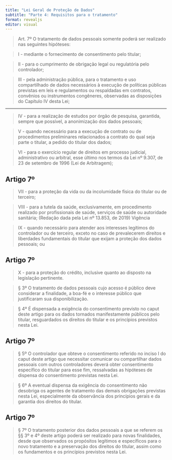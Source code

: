 ```yaml
---
title: "Lei Geral de Proteção de Dados"
subtitle: "Parte 4: Requisitos para o tratamento"
format: revealjs
editor: visual
---
```


> Art. 7º O tratamento de dados pessoais somente poderá ser realizado nas seguintes hipóteses:

> I - mediante o fornecimento de consentimento pelo titular;

> II - para o cumprimento de obrigação legal ou regulatória pelo controlador;

> III - pela administração pública, para o tratamento e uso compartilhado de dados necessários à execução de políticas públicas previstas em leis e regulamentos ou respaldadas em contratos, convênios ou instrumentos congêneres, observadas as disposições do Capítulo IV desta Lei;

------------------------------------------------------------------------

> IV - para a realização de estudos por órgão de pesquisa, garantida, sempre que possível, a anonimização dos dados pessoais;

> V - quando necessário para a execução de contrato ou de procedimentos preliminares relacionados a contrato do qual seja parte o titular, a pedido do titular dos dados;

> VI - para o exercício regular de direitos em processo judicial, administrativo ou arbitral, esse último nos termos da Lei nº 9.307, de 23 de setembro de 1996 (Lei de Arbitragem);

## Artigo 7º

> VII - para a proteção da vida ou da incolumidade física do titular ou de terceiro;

> VIII - para a tutela da saúde, exclusivamente, em procedimento realizado por profissionais de saúde, serviços de saúde ou autoridade sanitária; (Redação dada pela Lei nº 13.853, de 2019) Vigência

> IX - quando necessário para atender aos interesses legítimos do controlador ou de terceiro, exceto no caso de prevalecerem direitos e liberdades fundamentais do titular que exijam a proteção dos dados pessoais; ou

## Artigo 7º

> X - para a proteção do crédito, inclusive quanto ao disposto na legislação pertinente.

> § 3º O tratamento de dados pessoais cujo acesso é público deve considerar a finalidade, a boa-fé e o interesse público que justificaram sua disponibilização.

> § 4º É dispensada a exigência do consentimento previsto no caput deste artigo para os dados tornados manifestamente públicos pelo titular, resguardados os direitos do titular e os princípios previstos nesta Lei.

## Artigo 7º

> § 5º O controlador que obteve o consentimento referido no inciso I do caput deste artigo que necessitar comunicar ou compartilhar dados pessoais com outros controladores deverá obter consentimento específico do titular para esse fim, ressalvadas as hipóteses de dispensa do consentimento previstas nesta Lei.

> § 6º A eventual dispensa da exigência do consentimento não desobriga os agentes de tratamento das demais obrigações previstas nesta Lei, especialmente da observância dos princípios gerais e da garantia dos direitos do titular.

## Artigo 7º

> § 7º O tratamento posterior dos dados pessoais a que se referem os §§ 3º e 4º deste artigo poderá ser realizado para novas finalidades, desde que observados os propósitos legítimos e específicos para o novo tratamento e a preservação dos direitos do titular, assim como os fundamentos e os princípios previstos nesta Lei.
